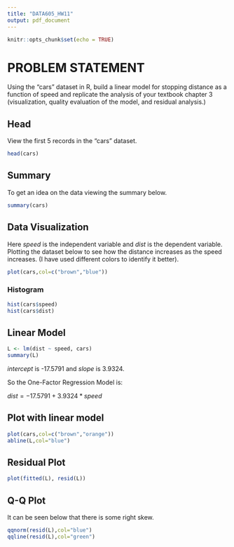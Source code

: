 ---
title: "DATA605_HW11"
output: pdf_document
---

```{r setup, include=FALSE}
knitr::opts_chunk$set(echo = TRUE)
```

# PROBLEM STATEMENT

Using the “cars” dataset in R, build a linear model for stopping distance as a function of speed and replicate the analysis of your textbook chapter 3 (visualization, quality evaluation of the model, and residual analysis.)

## Head

View the first 5 records in the "cars" dataset.

```{r}
head(cars)
```

## Summary

To get an idea on the data viewing the summary below.

```{r}
summary(cars)
```

## Data Visualization

Here *speed* is the independent variable and *dist* is the dependent variable. Plotting the dataset below to see how the distance increases as the speed increases. (I have used different colors to identify it better).

```{r}
plot(cars,col=c("brown","blue"))
```

### Histogram

```{r}
hist(cars$speed)
hist(cars$dist)
```

## Linear Model

```{r}
L <- lm(dist ~ speed, cars)
summary(L)
```

*intercept* is -17.5791 and *slope* is 3.9324. 

So the One-Factor Regression Model is:

$dist = -17.5791 + 3.9324 * speed$

## Plot with linear model

```{r}
plot(cars,col=c("brown","orange"))
abline(L,col="blue")
```

## Residual Plot

```{r}
plot(fitted(L), resid(L))
```

## Q-Q Plot

It can be seen below that there is some right skew.

```{r}
qqnorm(resid(L),col="blue")
qqline(resid(L),col="green")
```